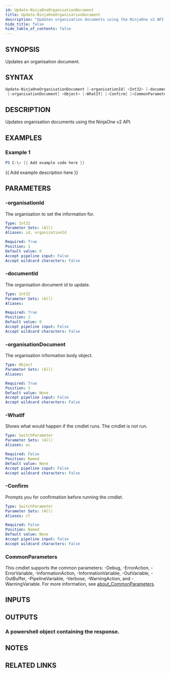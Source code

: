 ```yaml
---
id: Update-NinjaOneOrganisationDocument
title: Update-NinjaOneOrganisationDocument
description: "Updates organisation documents using the NinjaOne v2 API."
hide_title: false
hide_table_of_contents: false
---
```


## SYNOPSIS

Updates an organisation document.

## SYNTAX

```powershell
Update-NinjaOneOrganisationDocument [-organisationId] <Int32> [-documentId] <Int32>
 [-organisationDocument] <Object> [-WhatIf] [-Confirm] [<CommonParameters>]
```

## DESCRIPTION

Updates organisation documents using the NinjaOne v2 API.

## EXAMPLES

### Example 1

```powershell
PS C:\> {{ Add example code here }}
```

{{ Add example description here }}

## PARAMETERS

### -organisationId

The organisation to set the information for.

```yaml
Type: Int32
Parameter Sets: (All)
Aliases: id, organizationId

Required: True
Position: 1
Default value: 0
Accept pipeline input: False
Accept wildcard characters: False
```

### -documentId

The organisation document id to update.

```yaml
Type: Int32
Parameter Sets: (All)
Aliases:

Required: True
Position: 2
Default value: 0
Accept pipeline input: False
Accept wildcard characters: False
```

### -organisationDocument

The organisation information body object.

```yaml
Type: Object
Parameter Sets: (All)
Aliases:

Required: True
Position: 3
Default value: None
Accept pipeline input: False
Accept wildcard characters: False
```

### -WhatIf

Shows what would happen if the cmdlet runs.
The cmdlet is not run.

```yaml
Type: SwitchParameter
Parameter Sets: (All)
Aliases: wi

Required: False
Position: Named
Default value: None
Accept pipeline input: False
Accept wildcard characters: False
```

### -Confirm

Prompts you for confirmation before running the cmdlet.

```yaml
Type: SwitchParameter
Parameter Sets: (All)
Aliases: cf

Required: False
Position: Named
Default value: None
Accept pipeline input: False
Accept wildcard characters: False
```

### CommonParameters

This cmdlet supports the common parameters: -Debug, -ErrorAction, -ErrorVariable, -InformationAction, -InformationVariable, -OutVariable, -OutBuffer, -PipelineVariable, -Verbose, -WarningAction, and -WarningVariable. For more information, see [about_CommonParameters](http://go.microsoft.com/fwlink/?LinkID=113216).

## INPUTS

## OUTPUTS

### A powershell object containing the response.

## NOTES

## RELATED LINKS
